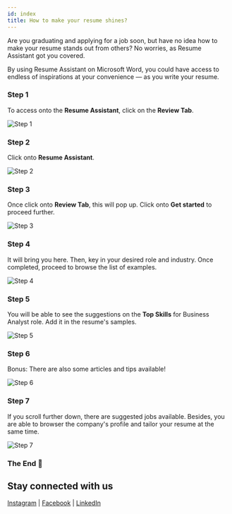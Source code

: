 ```yaml
---
id: index
title: How to make your resume shines?
---
```



<AuthorCard name="Evelyn Cheah" image="/img/squad-profile-images/sze-yin-cheah-evelyn.jpg" role="Microsoft MWS Ambassador" linkedinUrl="https://www.linkedin.com/in/szeyincheahevelyn/" />

Are you graduating and applying for a job soon, but have no idea how to make your resume stands out from others? No worries, as Resume Assistant got you covered.
 
By using Resume Assistant on Microsoft Word, you could have access to endless of inspirations at your convenience — as you write your resume.

### Step 1

To access onto the **Resume Assistant**, click on the **Review Tab**.

![Step 1](step-1.png)

### Step 2

Click onto **Resume Assistant**.

![Step 2](step-2.png)

### Step 3

Once click onto **Review Tab**, this will pop up. Click onto **Get started** to proceed further.

![Step 3](step-3.png)

### Step 4

It will bring you here. Then, key in your desired role and industry. Once completed, proceed to browse the list of examples.

![Step 4](step-4.png)

### Step 5

You will be able to see the suggestions on the **Top Skills** for Business Analyst role. Add it in the resume's samples.

![Step 5](step-5.png)

### Step 6

Bonus: There are also some articles and tips available!

![Step 6](step-6.png)

### Step 7

If you scroll further down, there are suggested jobs available. Besides, you are able to browser the company's profile and tailor your resume at the same time.

![Step 7](step-7.png)

### The End 🎊

## Stay connected with us

[Instagram](https://www.instagram.com/microsoft_mws/) | 
[Facebook](https://www.facebook.com/microsoft.mws) | 
[LinkedIn](https://www.linkedin.com/company/mwsquad/)
